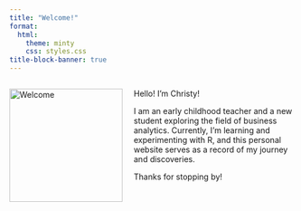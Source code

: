```yaml
---
title: "Welcome!"
format:
  html:
    theme: minty
    css: styles.css
title-block-banner: true
---
```


<div style="display: flex; align-items: left;">

  <img src="welcome.jpg" alt="Welcome" style="width: 200px; margin-right: 20px;">

  <div>
Hello! I’m Christy!

I am an early childhood teacher and a new student exploring the field of business analytics. Currently, I’m learning and experimenting with R, and this personal website serves as a record of my journey and discoveries.

Thanks for stopping by!
  </div>

</div>
